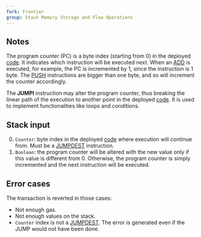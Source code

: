 ```yaml
---
fork: Frontier
group: Stack Memory Storage and Flow Operations
---
```


## Notes

The program counter (PC) is a byte index (starting from 0) in the deployed [code](/about). It indicates which instruction will be executed next. When an [ADD](/#01) is executed, for example, the PC is incremented by 1, since the instruction is 1 byte. The [PUSH](/#60) instructions are bigger than one byte, and so will increment the counter accordingly.

The **JUMPI** instruction may alter the program counter, thus breaking the linear path of the execution to another point in the deployed [code](/about). It is used to implement functionalities like loops and conditions.

## Stack input

0. `Counter`: byte index in the deployed [code](/about) where execution will continue from. Must be a [JUMPDEST](/#5B) instruction.
1. `Boolean`: the program counter will be altered with the new value only if this value is different from 0. Otherwise, the program counter is simply incremented and the next instruction will be executed.

## Error cases

The transaction is reverted in those cases:
- Not enough gas.
- Not enough values on the stack.
- `Counter` index is not a [JUMPDEST](/#5B). The error is generated even if the JUMP would not have been done.
